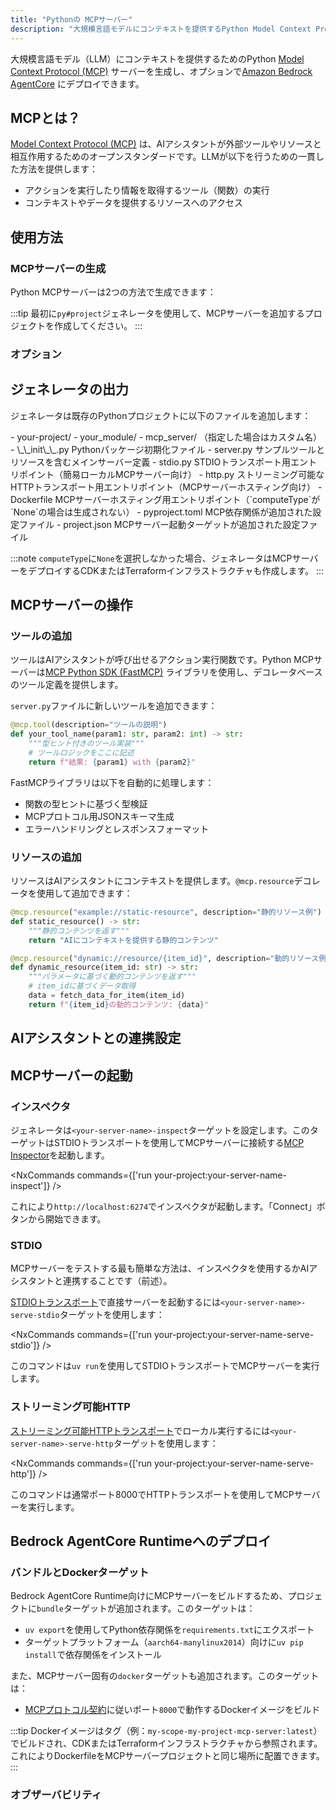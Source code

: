 ```yaml
---
title: "Pythonの MCPサーバー"
description: "大規模言語モデルにコンテキストを提供するPython Model Context Protocol (MCP)サーバーを生成"
---
```





大規模言語モデル（LLM）にコンテキストを提供するためのPython [Model Context Protocol (MCP)](https://modelcontextprotocol.io/) サーバーを生成し、オプションで[Amazon Bedrock AgentCore](https://docs.aws.amazon.com/bedrock-agentcore/latest/devguide/) にデプロイできます。

## MCPとは？

[Model Context Protocol (MCP)](https://modelcontextprotocol.io/) は、AIアシスタントが外部ツールやリソースと相互作用するためのオープンスタンダードです。LLMが以下を行うための一貫した方法を提供します：

- アクションを実行したり情報を取得するツール（関数）の実行
- コンテキストやデータを提供するリソースへのアクセス

## 使用方法

### MCPサーバーの生成

Python MCPサーバーは2つの方法で生成できます：

<RunGenerator generator="py#mcp-server" />

:::tip
最初に<Link path="/guides/python-project">`py#project`</Link>ジェネレータを使用して、MCPサーバーを追加するプロジェクトを作成してください。
:::

### オプション

<GeneratorParameters generator="py#mcp-server" />

## ジェネレータの出力

ジェネレータは既存のPythonプロジェクトに以下のファイルを追加します：

<FileTree>
  - your-project/
    - your_module/
      - mcp_server/ （指定した場合はカスタム名）
        - \_\_init\_\_.py Pythonパッケージ初期化ファイル
        - server.py サンプルツールとリソースを含むメインサーバー定義
        - stdio.py STDIOトランスポート用エントリポイント（簡易ローカルMCPサーバー向け）
        - http.py ストリーミング可能なHTTPトランスポート用エントリポイント（MCPサーバーホスティング向け）
        - Dockerfile MCPサーバーホスティング用エントリポイント（`computeType`が`None`の場合は生成されない）
    - pyproject.toml MCP依存関係が追加された設定ファイル
    - project.json MCPサーバー起動ターゲットが追加された設定ファイル
</FileTree>

:::note
`computeType`に`None`を選択しなかった場合、ジェネレータはMCPサーバーをデプロイするCDKまたはTerraformインフラストラクチャも作成します。
:::

## MCPサーバーの操作

### ツールの追加

ツールはAIアシスタントが呼び出せるアクション実行関数です。Python MCPサーバーは[MCP Python SDK (FastMCP)](https://github.com/modelcontextprotocol/python-sdk) ライブラリを使用し、デコレータベースのツール定義を提供します。

`server.py`ファイルに新しいツールを追加できます：

```python
@mcp.tool(description="ツールの説明")
def your_tool_name(param1: str, param2: int) -> str:
    """型ヒント付きのツール実装"""
    # ツールロジックをここに記述
    return f"結果: {param1} with {param2}"
```

FastMCPライブラリは以下を自動的に処理します：
- 関数の型ヒントに基づく型検証
- MCPプロトコル用JSONスキーマ生成
- エラーハンドリングとレスポンスフォーマット

### リソースの追加

リソースはAIアシスタントにコンテキストを提供します。`@mcp.resource`デコレータを使用して追加できます：

```python
@mcp.resource("example://static-resource", description="静的リソース例")
def static_resource() -> str:
    """静的コンテンツを返す"""
    return "AIにコンテキストを提供する静的コンテンツ"

@mcp.resource("dynamic://resource/{item_id}", description="動的リソース例")
def dynamic_resource(item_id: str) -> str:
    """パラメータに基づく動的コンテンツを返す"""
    # item_idに基づくデータ取得
    data = fetch_data_for_item(item_id)
    return f"{item_id}の動的コンテンツ: {data}"
```

## AIアシスタントとの連携設定

<Snippet name="mcp/configuration-py" parentHeading="Configuring with AI Assistants" />

## MCPサーバーの起動

### インスペクタ

ジェネレータは`<your-server-name>-inspect`ターゲットを設定します。このターゲットはSTDIOトランスポートを使用してMCPサーバーに接続する[MCP Inspector](https://github.com/modelcontextprotocol/inspector)を起動します。

<NxCommands commands={['run your-project:your-server-name-inspect']} />

これにより`http://localhost:6274`でインスペクタが起動します。「Connect」ボタンから開始できます。

### STDIO

MCPサーバーをテストする最も簡単な方法は、インスペクタを使用するかAIアシスタントと連携することです（前述）。

[STDIOトランスポート](https://modelcontextprotocol.io/docs/concepts/transports#standard-input%2Foutput-stdio)で直接サーバーを起動するには`<your-server-name>-serve-stdio`ターゲットを使用します：

<NxCommands commands={['run your-project:your-server-name-serve-stdio']} />

このコマンドは`uv run`を使用してSTDIOトランスポートでMCPサーバーを実行します。

### ストリーミング可能HTTP

[ストリーミング可能HTTPトランスポート](https://modelcontextprotocol.io/docs/concepts/transports#streamable-http)でローカル実行するには`<your-server-name>-serve-http`ターゲットを使用します：

<NxCommands commands={['run your-project:your-server-name-serve-http']} />

このコマンドは通常ポート8000でHTTPトランスポートを使用してMCPサーバーを実行します。

## Bedrock AgentCore Runtimeへのデプロイ

<Snippet name="mcp/bedrock-deployment" parentHeading="Deploying Your MCP Server to Bedrock AgentCore Runtime" />

### バンドルとDockerターゲット

Bedrock AgentCore Runtime向けにMCPサーバーをビルドするため、プロジェクトに`bundle`ターゲットが追加されます。このターゲットは：

- `uv export`を使用してPython依存関係を`requirements.txt`にエクスポート
- ターゲットプラットフォーム（`aarch64-manylinux2014`）向けに`uv pip install`で依存関係をインストール

また、MCPサーバー固有の`docker`ターゲットも追加されます。このターゲットは：

- [MCPプロトコル契約](https://docs.aws.amazon.com/bedrock-agentcore/latest/devguide/runtime-service-contract.html#mcp-protocol-contract)に従いポート`8000`で動作するDockerイメージをビルド

:::tip
Dockerイメージはタグ（例：`my-scope-my-project-mcp-server:latest`）でビルドされ、CDKまたはTerraformインフラストラクチャから参照されます。これによりDockerfileをMCPサーバープロジェクトと同じ場所に配置できます。
:::

### オブザーバビリティ

<Snippet name="mcp/observability" parentHeading="Observability" />